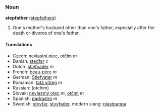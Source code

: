 ===Noun===
'''stepfather''' ([[stepfathers]])

#One's mother's husband other than one's father, especially after the death or divorce of one's father.

====Translations====
*Czech: [[nevlastní otec]], [[otčím]] ''m''
*Danish: [[stedfar]] ''c''
*Dutch: [[stiefvader]] ''m''
*French: [[beau-père]] ''m''
*German: [[Stiefvater]] ''m''
*Romanian: [[tată vitreg]] ''m''
*Russian: (otchim)
*Slovak: [[nevlastný otec]] ''m'', [[otčim#Slovak|otčim]] ''m''
*Spanish: [[padrastro]] ''m''
*Swedish: [[styvfar]], [[styvfader]], modern slang: [[plastpappa]]